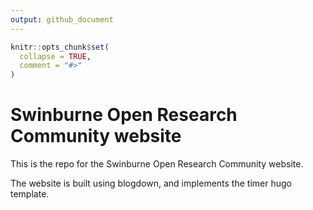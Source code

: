 ```yaml
---
output: github_document
---
```


<!-- README.md is generated from README.Rmd. Please edit that file -->

```r
knitr::opts_chunk$set(
  collapse = TRUE,
  comment = "#>"
)
```
# Swinburne Open Research Community website 

This is the repo for the Swinburne Open Research Community website.  

The website is built using blogdown, and implements the timer hugo template. 